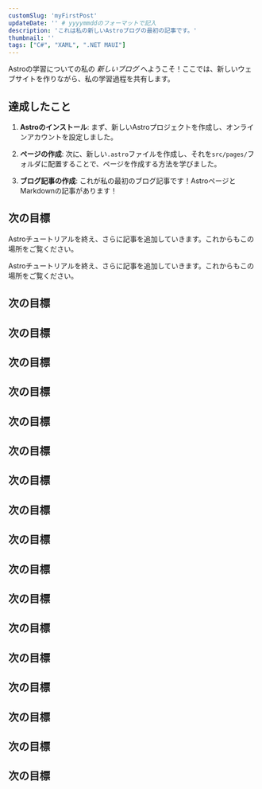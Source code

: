 ```yaml
---
customSlug: 'myFirstPost'
updateDate: '' # yyyymmddのフォーマットで記入
description: 'これは私の新しいAstroブログの最初の記事です。'
thumbnail: ''
tags: ["C#", "XAML", ".NET MAUI"]
---
```


Astroの学習についての私の _新しいブログ_ へようこそ！ここでは、新しいウェブサイトを作りながら、私の学習過程を共有します。

## 達成したこと

1. **Astroのインストール**: まず、新しいAstroプロジェクトを作成し、オンラインアカウントを設定しました。

2. **ページの作成**: 次に、新しい`.astro`ファイルを作成し、それを`src/pages/`フォルダに配置することで、ページを作成する方法を学びました。

3. **ブログ記事の作成**: これが私の最初のブログ記事です！AstroページとMarkdownの記事があります！

## 次の目標

Astroチュートリアルを終え、さらに記事を追加していきます。これからもこの場所をご覧ください。

Astroチュートリアルを終え、さらに記事を追加していきます。これからもこの場所をご覧ください。



## 次の目標
## 次の目標
## 次の目標
## 次の目標
## 次の目標
## 次の目標
## 次の目標
## 次の目標
## 次の目標
## 次の目標
## 次の目標
## 次の目標
## 次の目標
## 次の目標
## 次の目標
## 次の目標
## 次の目標